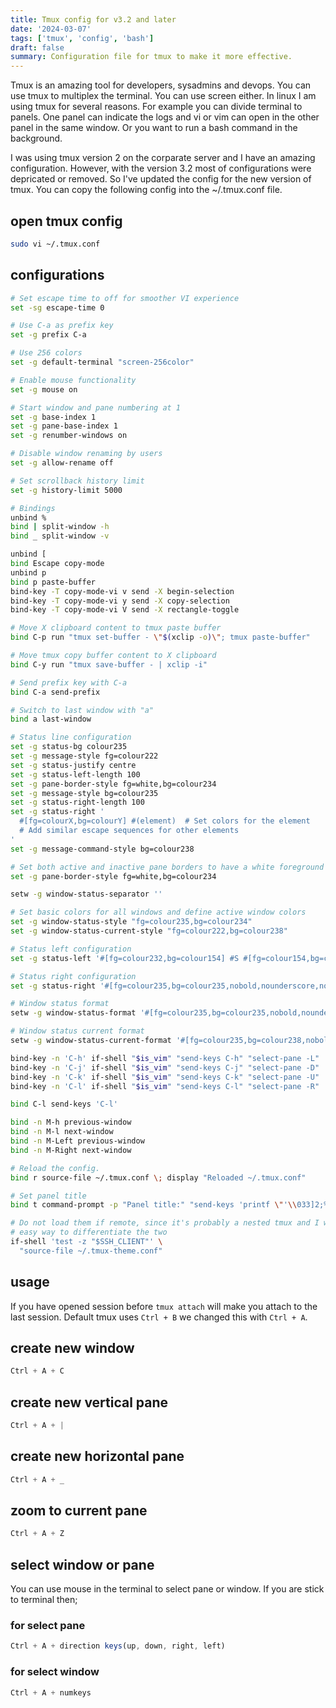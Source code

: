 ```yaml
---
title: Tmux config for v3.2 and later
date: '2024-03-07'
tags: ['tmux', 'config', 'bash']
draft: false
summary: Configuration file for tmux to make it more effective.
---
```


Tmux is an amazing tool for developers, sysadmins and devops. You can use tmux to multiplex the terminal. 
You can use screen either. In linux I am using tmux for several reasons. For example you can divide terminal to panels. 
One panel can indicate the logs and vi or vim can open in the other panel in the same window. 
Or you want to run a bash command in the background. 

I was using tmux version 2 on the corparate server and I have an amazing configuration. 
However, with the version 3.2 most of configurations were depricated or removed. 
So I've updated the config for the new version of tmux. You can copy the following config into the ~/.tmux.conf file.

## open tmux config

```bash
sudo vi ~/.tmux.conf
```

## configurations

```bash
# Set escape time to off for smoother VI experience
set -sg escape-time 0

# Use C-a as prefix key
set -g prefix C-a

# Use 256 colors
set -g default-terminal "screen-256color"

# Enable mouse functionality
set -g mouse on

# Start window and pane numbering at 1
set -g base-index 1
set -g pane-base-index 1
set -g renumber-windows on

# Disable window renaming by users
set -g allow-rename off

# Set scrollback history limit
set -g history-limit 5000

# Bindings
unbind %
bind | split-window -h
bind _ split-window -v

unbind [
bind Escape copy-mode
unbind p
bind p paste-buffer
bind-key -T copy-mode-vi v send -X begin-selection
bind-key -T copy-mode-vi y send -X copy-selection
bind-key -T copy-mode-vi V send -X rectangle-toggle

# Move X clipboard content to tmux paste buffer
bind C-p run "tmux set-buffer - \"$(xclip -o)\"; tmux paste-buffer"

# Move tmux copy buffer content to X clipboard
bind C-y run "tmux save-buffer - | xclip -i"

# Send prefix key with C-a
bind C-a send-prefix

# Switch to last window with "a"
bind a last-window

# Status line configuration
set -g status-bg colour235
set -g message-style fg=colour222
set -g status-justify centre
set -g status-left-length 100
set -g pane-border-style fg=white,bg=colour234
set -g message-style bg=colour235
set -g status-right-length 100
set -g status-right '
  #[fg=colourX,bg=colourY] #(element)  # Set colors for the element
  # Add similar escape sequences for other elements
'
set -g message-command-style bg=colour238

# Set both active and inactive pane borders to have a white foreground and a dark gray background
set -g pane-border-style fg=white,bg=colour234

setw -g window-status-separator ''

# Set basic colors for all windows and define active window colors
set -g window-status-style "fg=colour235,bg=colour234"
set -g window-status-current-style "fg=colour222,bg=colour238"

# Status left configuration
set -g status-left '#[fg=colour232,bg=colour154] #S #[fg=colour154,bg=colour238,nobold,nounderscore,noitalics]#[fg=colour222,bg=colour238] #W #[fg=colour238,bg=colour235,nobold,nounderscore,noitalics]#[fg=colour121,bg=colour235] #(whoami)  #(uptime  | cut -d " " -f 1,2,3) #[fg=colour235,bg=colour235,nobold,nounderscore,noitalics]'

# Status right configuration
set -g status-right '#[fg=colour235,bg=colour235,nobold,nounderscore,noitalics]#[fg=colour121,bg=colour235] %r   %a  %Y #[fg=colour238,bg=colour235,nobold,nounderscore,noitalics]#[fg=colour222,bg=colour238] #H #[fg=colour154,bg=colour238,nobold,nounderscore,noitalics] #(rainbarf --battery --remaining --no-rgb) '

# Window status format
setw -g window-status-format '#[fg=colour235,bg=colour235,nobold,nounderscore,noitalics]#[default] #I  #W #[fg=colour235,bg=colour235,nobold,nounderscore,noitalics]'

# Window status current format
setw -g window-status-current-format '#[fg=colour235,bg=colour238,nobold,nounderscore,noitalics]#[fg=colour222,bg=colour238] #I  #W  #F #[fg=colour238,bg=colour235,nobold,nounderscore,noitalics]'

bind-key -n 'C-h' if-shell "$is_vim" "send-keys C-h" "select-pane -L"
bind-key -n 'C-j' if-shell "$is_vim" "send-keys C-j" "select-pane -D"
bind-key -n 'C-k' if-shell "$is_vim" "send-keys C-k" "select-pane -U"
bind-key -n 'C-l' if-shell "$is_vim" "send-keys C-l" "select-pane -R"

bind C-l send-keys 'C-l'

bind -n M-h previous-window
bind -n M-l next-window
bind -n M-Left previous-window
bind -n M-Right next-window

# Reload the config.
bind r source-file ~/.tmux.conf \; display "Reloaded ~/.tmux.conf"

# Set panel title
bind t command-prompt -p "Panel title:" "send-keys 'printf \"'\\033]2;%%\\033\\\\'\"' C-m"

# Do not load them if remote, since it's probably a nested tmux and I want an
# easy way to differentiate the two
if-shell 'test -z "$SSH_CLIENT"' \
  "source-file ~/.tmux-theme.conf"
```

## usage

If you have opened session before `tmux attach` will make you attach to the last session. 
Default tmux uses `Ctrl + B` we changed this with `Ctrl + A`.

## create new window

```javascript
Ctrl + A + C
```

## create new vertical pane

```javascript
Ctrl + A + |
````

## create new horizontal pane

```javascript
Ctrl + A + _
```

## zoom to current pane

```javascript
Ctrl + A + Z
```

## select window or pane

You can use mouse in the terminal to select pane or window. If you are stick to terminal then;

### for select pane

```javascript
Ctrl + A + direction keys(up, down, right, left)
```

### for select window

```javascript
Ctrl + A + numkeys
```